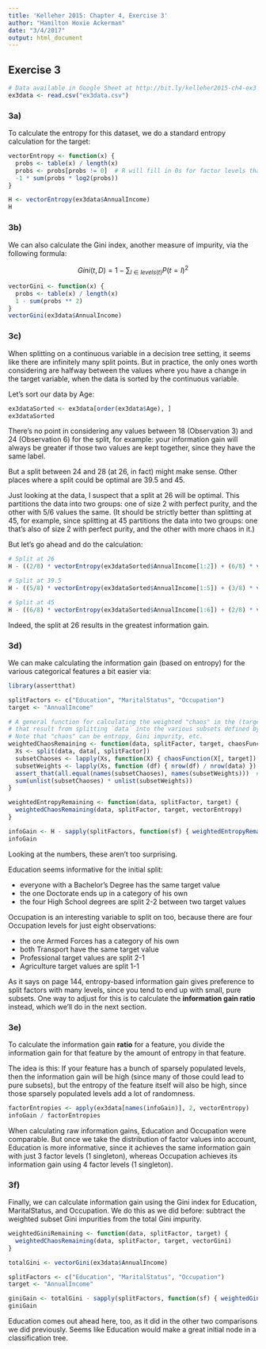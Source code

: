 ```yaml
---
title: 'Kelleher 2015: Chapter 4, Exercise 3'
author: "Hamilton Hoxie Ackerman"
date: "3/4/2017"
output: html_document
---
```


## Exercise 3

```r
# Data available in Google Sheet at http://bit.ly/kelleher2015-ch4-ex3
ex3data <- read.csv("ex3data.csv")
```

### 3a)

To calculate the entropy for this dataset, we do a standard entropy calculation for the target:

```r
vectorEntropy <- function(x) {
  probs <- table(x) / length(x)
  probs <- probs[probs != 0]  # R will fill in 0s for factor levels that aren't in the vector. But log2(0) is NaN
  -1 * sum(probs * log2(probs))
}

H <- vectorEntropy(ex3data$AnnualIncome)
H
```

### 3b)

We can also calculate the Gini index, another measure of impurity, via the following formula:

$$Gini(t, D) = 1 - \sum_{l \in levels(t)} P(t = l) ^ 2$$

```r
vectorGini <- function(x) {
  probs <- table(x) / length(x)
  1 - sum(probs ** 2)
}
vectorGini(ex3data$AnnualIncome)
```

### 3c)

When splitting on a continuous variable in a decision tree setting, it seems like there are infinitely many split points. But in practice, the only ones worth considering are halfway between the values where you have a change in the target variable, when the data is sorted by the continuous variable.

Let's sort our data by Age:

```r
ex3dataSorted <- ex3data[order(ex3data$Age), ]
ex3dataSorted
```

There's no point in considering any values between 18 (Observation 3) and 24 (Observation 6) for the split, for example: your information gain will always be greater if those two values are kept together, since they have the same label. 

But a split between 24 and 28 (at 26, in fact) might make sense. Other places where a split could be optimal are 39.5 and 45.

Just looking at the data, I suspect that a split at 26 will be optimal. This partitions the data into two groups: one of size 2 with perfect purity, and the other with 5/6 values the same. (It should be strictly better than splitting at 45, for example, since splitting at 45 partitions the data into two groups: one that's also of size 2 with perfect purity, and the other with more chaos in it.)

But let's go ahead and do the calculation:

```r
# Split at 26
H - ((2/8) * vectorEntropy(ex3dataSorted$AnnualIncome[1:2]) + (6/8) * vectorEntropy(ex3dataSorted$AnnualIncome[3:8]))

# Split at 39.5
H - ((5/8) * vectorEntropy(ex3dataSorted$AnnualIncome[1:5]) + (3/8) * vectorEntropy(ex3dataSorted$AnnualIncome[6:8]))

# Split at 45
H - ((6/8) * vectorEntropy(ex3dataSorted$AnnualIncome[1:6]) + (2/8) * vectorEntropy(ex3dataSorted$AnnualIncome[7:8]))
```

Indeed, the split at 26 results in the greatest information gain.

### 3d)

We can make calculating the information gain (based on entropy) for the various categorical features a bit easier via:

```r
library(assertthat)

splitFactors <- c("Education", "MaritalStatus", "Occupation")
target <- "AnnualIncome"

# A general function for calculating the weighted "chaos" in the (target variable of the) subsets 
# that result from splitting `data` into the various subsets defined by equal `splitFactor` values.
# Note that "chaos" can be entropy, Gini impurity, etc.
weightedChaosRemaining <- function(data, splitFactor, target, chaosFunction) {
  Xs <- split(data, data[, splitFactor])
  subsetChaoses <- lapply(Xs, function(X) { chaosFunction(X[, target]) })
  subsetWeights <- lapply(Xs, function (df) { nrow(df) / nrow(data) })
  assert_that(all.equal(names(subsetChaoses), names(subsetWeights)))  # order is the same in both vectors
  sum(unlist(subsetChaoses) * unlist(subsetWeights))
}

weightedEntropyRemaining <- function(data, splitFactor, target) {
  weightedChaosRemaining(data, splitFactor, target, vectorEntropy)
}

infoGain <- H - sapply(splitFactors, function(sf) { weightedEntropyRemaining(ex3data, sf, target) })
infoGain
```

Looking at the numbers, these aren't too surprising. 

Education seems informative for the initial split: 

* everyone with a Bachelor's Degree has the same target value
* the one Doctorate ends up in a category of his own
* the four High School degrees are split 2-2 between two target values

Occupation is an interesting variable to split on too, because there are four Occupation levels for just eight observations:

* the one Armed Forces has a category of his own
* both Transport have the same target value
* Professional target values are split 2-1
* Agriculture target values are split 1-1

As it says on page 144, entropy-based information gain gives preference to split factors with many levels, since you tend to end up with small, pure subsets. One way to adjust for this is to calculate the **information gain ratio** instead, which we'll do in the next section.

### 3e)

To calculate the information gain **ratio** for a feature, you divide the information gain for that feature by the amount of entropy in that feature. 

The idea is this: If your feature has a bunch of sparsely populated levels, then the information gain will be high (since many of those could lead to pure subsets), but the entropy of the feature itself will also be high, since those sparsely populated levels add a lot of randomness.

```r
factorEntropies <- apply(ex3data[names(infoGain)], 2, vectorEntropy)
infoGain / factorEntropies
```

When calculating raw information gains, Education and Occupation were comparable. But once we take the distribution of factor values into account, Education is more informative, since it achieves the same information gain with just 3 factor levels (1 singleton), whereas Occupation achieves its information gain using 4 factor levels (1 singleton).

### 3f)

Finally, we can calculate information gain using the Gini index for Education, MaritalStatus, and Occupation. We do this as we did before: subtract the weighted subset Gini impurities from the total Gini impurity.

```r
weightedGiniRemaining <- function(data, splitFactor, target) {
  weightedChaosRemaining(data, splitFactor, target, vectorGini)
}

totalGini <- vectorGini(ex3data$AnnualIncome)

splitFactors <- c("Education", "MaritalStatus", "Occupation")
target <- "AnnualIncome"

giniGain <- totalGini - sapply(splitFactors, function(sf) { weightedGiniRemaining(ex3data, sf, target) })
giniGain
```

Education comes out ahead here, too, as it did in the other two comparisons we did previously. Seems like Education would make a great initial node in a classification tree.